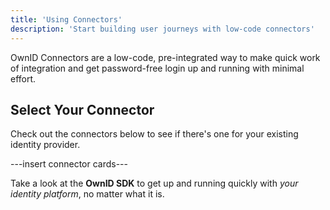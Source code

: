 ```yaml
---
title: 'Using Connectors'
description: 'Start building user journeys with low-code connectors'
---
```

OwnID Connectors are a low-code, pre-integrated way to make quick work of integration and get password-free login up and running with minimal effort.

## Select Your Connector
Check out the connectors below to see if there's one for your existing identity provider.

---insert connector cards---

<Card title="Don't see a connector for your identity provider?" icon="leaf" href="/building-blocks/build-login">

Take a look at the **OwnID SDK** to get up and running quickly with _your identity platform_, no matter what it is.
</Card>
